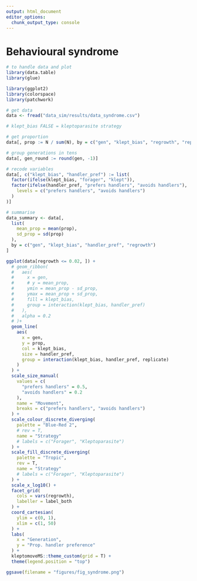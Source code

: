 ```yaml
---
output: html_document
editor_options: 
  chunk_output_type: console
---
```


# Behavioural syndrome

```r
# to handle data and plot
library(data.table)
library(glue)

library(ggplot2)
library(colorspace)
library(patchwork)
```

```r
# get data
data <- fread("data_sim/results/data_syndrome.csv")

# klept_bias FALSE = kleptoparasite strategy
```

```r
# get proportion
data[, prop := N / sum(N), by = c("gen", "klept_bias", "regrowth", "replicate")]

# group generations in tens
data[, gen_round := round(gen, -1)]

# recode variables
data[, c("klept_bias", "handler_pref") := list(
  factor(ifelse(klept_bias, "forager", "klept")),
  factor(ifelse(handler_pref, "prefers handlers", "avoids handlers"),
    levels = c("prefers handlers", "avoids handlers")
  )
)]

# summarise
data_summary <- data[,
  list(
    mean_prop = mean(prop),
    sd_prop = sd(prop)
  ),
  by = c("gen", "klept_bias", "handler_pref", "regrowth")
]
```

```r
ggplot(data[regrowth <= 0.02, ]) +
  # geom_ribbon(
  #   aes(
  #     x = gen,
  #     # y = mean_prop,
  #     ymin = mean_prop - sd_prop,
  #     ymax = mean_prop + sd_prop,
  #     fill = klept_bias,
  #     group = interaction(klept_bias, handler_pref)
  #   ),
  #   alpha = 0.2
  # )+
  geom_line(
    aes(
      x = gen,
      y = prop,
      col = klept_bias,
      size = handler_pref,
      group = interaction(klept_bias, handler_pref, replicate)
    )
  ) +
  scale_size_manual(
    values = c(
      "prefers handlers" = 0.5,
      "avoids handlers" = 0.2
    ),
    name = "Movement",
    breaks = c("prefers handlers", "avoids handlers")
  ) +
  scale_colour_discrete_diverging(
    palette = "Blue-Red 2",
    # rev = T,
    name = "Strategy"
    # labels = c("Forager", "Kleptoparasite")
  ) +
  scale_fill_discrete_diverging(
    palette = "Tropic",
    rev = T,
    name = "Strategy"
    # labels = c("Forager", "Kleptoparasite")
  ) +
  scale_x_log10() +
  facet_grid(
    cols = vars(regrowth),
    labeller = label_both
  ) +
  coord_cartesian(
    ylim = c(0, 1),
    xlim = c(1, 50)
  ) +
  labs(
    x = "Generation",
    y = "Prop. handler preference"
  ) +
  kleptomoveMS::theme_custom(grid = T) +
  theme(legend.position = "top")
```

```r
ggsave(filename = "figures/fig_syndrome.png")
```

